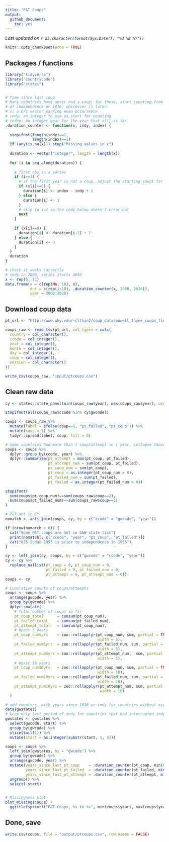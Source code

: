 ```yaml
---
title: "P&T Coups"
output: 
  github_document:
    toc: yes
---
```


*Last updated on `r as.character(format(Sys.Date(), "%d %B %Y"))`*

```r
knitr::opts_chunk$set(echo = TRUE)
```

## Packages / functions

```r
library("tidyverse")
library("countrycode")
library("states")


# Time since last coup
# Many countries have never had a coup; for these, start counting from their year
# of independence or 1816, whichever is later.
# x: a 0/1 vector marking even occurrence
# indy: an integer to use as start for counting
# index: an integer year for the year that x[1] is for
.duration_counter <- function(x, indy, index) {
  
  stopifnot(length(indy)==1,
            length(index)==1)
  if (any(is.na(x))) stop("Missing values in x")
  
  duration <- vector("integer", length = length(x))
  
  for (i in seq_along(duration)) {
    
    # first obs in a series
    if (i==1) { 
      # if the first year is not a coup, adjust the starting count for indy year
      if (x[i]==0) {
        duration[i] <- index - indy + 1
      } else {
        duration[i] <- 1
      }
      # skip to i=2 so the code below doesn't error out
      next
    }
    
    if (x[i]==0) {
      duration[i] <- duration[i-1] + 1
    } else {
      duration[i] <- 0
    }
  }
  duration
}

# check it works correctly
# indy in 2000, series starts 2010
x <- rep(0, 11)
data.frame(x = c(rep(NA, 10), x), 
           dur = c(rep(1:10), .duration_counter(x, 2000, 2010)), 
           year = 2000:2020)
```

## Download coup data

```r
pt_url <- "http://www.uky.edu/~clthyn2/coup_data/powell_thyne_coups_final.txt"

coups_raw <- read_tsv(pt_url, col_types = cols(
  country = col_character(),
  ccode = col_integer(),
  year = col_integer(),
  month = col_integer(),
  day = col_integer(),
  coup = col_integer(),
  version = col_character()
))

write_csv(coups_raw, "input/ptcoups.csv")
```

## Clean raw data

```r
cy <- states::state_panel(min(coups_raw$year), max(coups_raw$year), useGW = TRUE)

stopifnot(all(coups_raw$ccode %in% cy$gwcode))

coups <- coups_raw %>%
  mutate(label = ifelse(coup==1, "pt_failed", "pt_coup")) %>%
  mutate(coup = 1) %>%
  tidyr::spread(label, coup, fill = 0) 

# Some countries had more than 1 coup/attempt in 1 year, collapse those
coups <- coups %>%
  dplyr::group_by(ccode, year) %>%
  dplyr::summarize(pt_attempt = max(pt_coup, pt_failed),
                   pt_attempt_num = sum(pt_coup, pt_failed),
                   pt_coup_num = sum(pt_coup), 
                   pt_coup = as.integer(pt_coup_num > 0),
                   pt_failed_num = sum(pt_failed),
                   pt_failed = as.integer(pt_failed_num > 0))

stopifnot(
  sum(coups$pt_coup_num)==sum(coups_raw$coup==2),
  sum(coups$pt_failed_num)==sum(coups_raw$coup==1)
)

# P&T not in CY
nomatch <- anti_join(coups, cy, by = c("ccode" = "gwcode", "year"))

if (nrow(nomatch > 0)) {
  cat("Some P&T coups are not in G&W state list")
  print(nomatch[, c("ccode", "year", "pt_coup", "pt_failed")])
  cat("625 Sudan 1955 is prior to independence in 1956")
}

cy <- left_join(cy, coups, by = c("gwcode" = "ccode", "year"))
cy <- cy %>%
  replace_na(list(pt_coup = 0, pt_coup_num = 0, 
                  pt_failed = 0, pt_failed_num = 0,
                  pt_attempt = 0, pt_attempt_num = 0))
coups <- cy

# Cumulative counts of coups/attempts
coups <- coups %>%
  arrange(gwcode, year) %>%
  group_by(gwcode) %>%
  dplyr::mutate(
    # Total number of coups so far
    pt_coup_total      = cumsum(pt_coup_num),  
    pt_failed_total    = cumsum(pt_failed_num),
    pt_attempt_total   = cumsum(pt_coup_num),  
    # #past 5 years
    pt_coup_num5yrs    = zoo::rollapplyr(pt_coup_num, sum, partial = TRUE, 
                                         width = 5),
    pt_failed_num5yrs  = zoo::rollapplyr(pt_failed_num, sum, partial = TRUE, 
                                         width = 5),
    pt_attempt_num5yrs = zoo::rollapplyr(pt_attempt_num,  sum, partial = TRUE,
                                         width = 5),
    # #past 10 years
    pt_coup_num10yrs   = zoo::rollapplyr(pt_coup_num, sum, partial = TRUE,
                                         width = 10),
    pt_failed_num10yrs = zoo::rollapplyr(pt_failed_num, sum, partial = TRUE, 
                                         width = 10),
    pt_attempt_num10yrs = zoo::rollapplyr(pt_attempt_num, sum, partial = TRUE, 
                                          width = 10)
  )

# add counters, with years since 1816 or indy for countries without events
data(gwstates)
# keep only last period of indy for countries that had interrupted indy
gwstates <- gwstates %>% 
  select(gwcode, start) %>% 
  group_by(gwcode) %>% 
  slice(tail(1)) %>%
  mutate(start = as.integer(substr(start, 1, 4)))

coups <- coups %>%
  left_join(gwstates, by = "gwcode") %>%
  group_by(gwcode) %>%
  arrange(gwcode, year) %>%
  mutate(years_since_last_pt_coup    = .duration_counter(pt_coup, min(start), min(year)),
         years_since_last_pt_failed  = .duration_counter(pt_failed, min(start), min(year)),
         years_since_last_pt_attempt = .duration_counter(pt_attempt, min(start), min(year))) %>%
  ungroup() %>%
  select(-start)
  

# Missingness plot
plot_missing(coups) +
  ggtitle(sprintf("P&T Coups, %s to %s", min(coups$year), max(coups$year)))
```

## Done, save

```r
write.csv(coups, file = "output/ptcoups.csv", row.names = FALSE)
```

